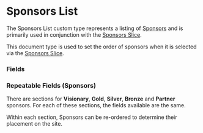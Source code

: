 
<Meta title="Document Types/Sponsors List" />

# Sponsors List

The Sponsors List custom type represents a listing of
[Sponsors](/story/document-types-sponsor--page) and is primarily used in
conjunction with the [Sponsors Slice](/story/slices-sponsors--default).

This document type is used to set the order of sponsors when it is selected via
the [Sponsors Slice](/story/slices-sponsors--default).

### Fields

<FieldsTable>
	<FieldsTable.Row
		name="Name"
		type="Title"
		description="Name of the document"
		isRequired
	/>
	<FieldsTable.Row
		name="UID"
		type="ID"
		description="Unique identifier"
		isRequired
	/>
	<FieldsTable.Row
		name="Rainbows Over Waikiki Sponsor"
		type="Link (Sponsor)"
		description="Sponsor to be shown in the 'Rainbows Over Waikiki' section"
		isRequired
	/>
</FieldsTable>

### Repeatable Fields (Sponsors)

There are sections for **Visionary**, **Gold**, **Silver**, **Bronze** and
**Partner** sponsors. For each of these sections, the fields available are the
same.

Within each section, Sponsors can be re-ordered to determine their placement on
the site.

<FieldsTable>
	<FieldsTable.Row
		name="Sponsor"
		type="Link (Sponsor)"
		description="Sponsor to show"
		isRequired
	/>
</FieldsTable>
